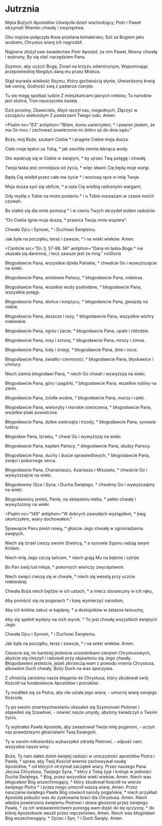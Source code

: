 
# Jutrznia

<Opening />

<Hymn>

Męka Bożych Apostołów
Uświęciła dzień wschodzący;
Piotr i Paweł otrzymali
Wieniec chwały i zwycięstwa.

Obu mężów połączyła
Krew przelana bohatersko;
Szli za Bogiem jako wodzem,
Chrystus wiarę ich nagrodził.

Najpierw złożył swe świadectwo
Piotr Apostoł, za nim Paweł,
Równy chwałą i wybrany,
By się stać narzędziem Pana.

Szymon, aby uczcić Boga,
Zmarł na krzyżu odwróconym,
Wspominając przepowiednię
Niegdyś daną mu przez Mistrza.

Stąd wyrasta wielkość Rzymu,
Który gorliwością słynie,
Utwierdzony krwią tak cenną,
Godność swą z pasterza czerpie.

Tu się mogą spotkać ludzie
Z mieszkańcami jasnych niebios;
Tu narodów jest stolica,
Tron nauczyciela świata.

Dziś prosimy, Zbawicielu,
Abyś raczył nas, niegodnych,
Złączyć w szczęściu wiekuistym
Z pasterzami Twego ludu. Amen.

</Hymn>

<Psalm
  no="63"
  antiphon="Wiem, komu uwierzyłem, * i pewien jestem, że ma On moc / zachować powierzone mi dobro aż do dnia sądu."
>

Boże, mój Boże, szukam Ciebie \*
i pragnie Ciebie moja dusza.

Ciało moje tęskni za Tobą, \*
jak zeschła ziemia łaknąca wody.

Oto wpatruję się w Ciebie w świątyni, \*
by ujrzeć Twą potęgę i chwałę.

Twoja łaska jest cenniejsza od życia, \*
więc sławić Cię będą moje wargi.

Będę Cię wielbił przez całe me życie \*
i wzniosę ręce w imię Twoje.

Moja dusza syci się obficie, \*
a usta Cię wielbią radosnymi wargami,

Gdy myślę o Tobie na moim posłaniu \*
i o Tobie rozważam w czasie moich czuwań.

Bo stałeś się dla mnie pomocą \*
i w cieniu Twych skrzydeł wołam radośnie:

"Do Ciebie lgnie moja dusza, \*
prawica Twoja mnie wspiera".

Chwała Ojcu i Synowi, \*
i Duchowi Świętemu.

Jak była na początku, teraz i zawsze, \*
i na wieki wieków. Amen.

</Psalm>

<Canticle
  src="Dn 3, 57-88. 56"
  antiphon="Dana mi łaska Boga * nie okazała się daremna, / lecz zawsze jest ze mną."
  noGloria
>

Błogosławcie Pana, wszystkie dzieła Pańskie, \*
chwalcie Go i wywyższajcie na wieki.

Błogosławcie Pana, aniołowie Pańscy, \*
błogosławcie Pana, niebiosa.

Błogosławcie Pana, wszelkie wody podniebne, \*
błogosławcie Pana, wszystkie potęgi.

Błogosławcie Pana, słońce i księżycu, \*
błogosławcie Pana, gwiazdy na niebie.

Błogosławcie Pana, deszcze i rosy, \*
błogosławcie Pana, wszystkie wichry niebieskie.

Błogosławcie Pana, ogniu i żarze, \*
błogosławcie Pana, upale i chłodzie.

Błogosławcie Pana, rosy i szrony, \*
błogosławcie Pana, mrozy i zimna.

Błogosławcie Pana, lody i śniegi, \*
błogosławcie Pana, dnie i noce.

Błogosławcie Pana, światło i ciemności, \*
błogosławcie Pana, błyskawice i chmury.

Niech ziemia błogosławi Pana, \*
niech Go chwali i wywyższa na wieki.

Błogosławcie Pana, góry i pagórki, \*
błogosławcie Pana, wszelkie rośliny na ziemi.

Błogosławcie Pana, źródła wodne, \*
błogosławcie Pana, morza i rzeki.

Błogosławcie Pana, wieloryby i morskie stworzenia, \*
błogosławcie Pana, wszelkie ptaki powietrzne.

Błogosławcie Pana, dzikie zwierzęta i trzody, \*
błogosławcie Pana, synowie ludzcy.

Błogosław Pana, Izraelu, \*
chwal Go i wywyższaj na wieki.

Błogosławcie Pana, kapłani Pańscy, \*
błogosławcie Pana, słudzy Pańscy.

Błogosławcie Pana, duchy i dusze sprawiedliwych, \*
błogosławcie Pana, święci i pokornego serca.

Błogosławcie Pana, Chananiaszu, Azariaszu i Miszaelu, \*
chwalcie Go i wywyższajcie na wieki.

Błogosławmy Ojca i Syna, i Ducha Świętego, \*
chwalmy Go i wywyższajmy na wieki.

Błogosławiony jesteś, Panie, na sklepieniu nieba, \*
pełen chwały i wywyższony na wieki.

</Canticle>

<Psalm
  no="149"
  antiphon="W dobrych zawodach wystąpiłem, * bieg ukończyłem, wiary dochowałem."
>

Śpiewajcie Panu pieśń nową, \*
głoście Jego chwałę w zgromadzeniu świętych.

Niech się Izrael cieszy swoim Stwórcą, \*
a synowie Syjonu radują swym Królem.

Niech imię Jego czczą tańcem, \*
niech grają Mu na bębnie i cytrze.

Bo Pan swój lud miłuje, \*
pokornych wieńczy zwycięstwem.

Niech święci cieszą się w chwale, \*
niech się weselą przy uczcie niebieskiej.

Chwała Boża niech będzie w ich ustach, \*
a miecz obosieczny w ich ręku,

Aby pomścić się na poganach \*
i karę wymierzyć narodom,

Aby ich królów zakuć w kajdany, \*
a dostojników w żelazne łańcuchy,

Aby się spełnił wydany na nich wyrok. \*
To jest chwałą wszystkich świętych Jego.

Chwała Ojcu i Synowi, \*
i Duchowi Świętemu.

Jak była na początku, teraz i zawsze, \*
i na wieki wieków. Amen.

</Psalm>

<Reading src="1 P 4, 13-14">
  Cieszcie się, im bardziej jesteście uczestnikami cierpień Chrystusowych,
  abyście się cieszyli i radowali przy objawieniu się Jego chwały. Błogosławieni
  jesteście, jeżeli złorzeczą wam z powodu imienia Chrystusa, albowiem Duch
  chwały, Boży Duch na was spoczywa.
</Reading>

<Responsory
  a="Apostołowie poświęcili swe życie"
  b="Dla imienia naszego Pana Jezusa Chrystusa."
  c="Cieszyli się, że stali się godni cierpieć."
/>

<Benedictus antiphon="Szymon Piotr powiedział do Jezusa: * Panie, do kogo pójdziemy? / Ty masz słowa życia wiecznego. / A myśmy uwierzyli i poznali, że Ty jesteś Synem Bożym." />

<Intercessions response="Chryste, wysłuchaj nas.">

Z ufnością zanośmy nasze błagania do Chrystusa, który zbudował swój Kościół na fundamencie Apostołów i proroków:

Ty modliłeś się za Piotra, aby nie ustała jego wiara,
- umocnij wiarę swojego Kościoła.

Ty po swoim zmartwychwstaniu ukazałeś się Szymonowi Piotrowi i objawiłeś się Szawłowi,
- oświeć nasze umysły, abyśmy świadczyli o Twoim życiu.

Ty wybrałeś Pawła Apostoła, aby zwiastował Twoje imię poganom,
- uczyń nas prawdziwymi głosicielami Twej Ewangelii.

Ty w swoim miłosierdziu wybaczyłeś zdradę Piotrowi,
- odpuść nam wszystkie nasze winy.

</Intercessions>

<Prayer>
  Boże, Ty nam dałeś dzień świętej radości w uroczystość apostołów Piotra i
  Pawła, † spraw, aby Twój Kościół wiernie zachowywał naukę Apostołów, * od
  których otrzymał zaczątek wiary. Przez naszego Pana Jezusa Chrystusa, Twojego
  Syna, † który z Tobą żyje i króluje w jedności Ducha Świętego, * Bóg, przez
  wszystkie wieki wieków. Amen.
</Prayer>

<Dismissal>
  <K>
    Niech was błogosławi Bóg wszechmogący, † który zbudował Kościół na wierze
    świętego Piotra * i przez niego umocnił waszą wiarę.
  </K>
  <W>Amen.</W>
  <K>
    Przez nauczanie świętego Pawła Bóg oświecił narody pogańskie, * niech
    przykład Apostoła pobudzi was do zyskiwania braci dla Chrystusa.
  </K>
  <W>Amen.</W>
  <K>
    Niech władza powierzona świętemu Piotrowi i słowa głoszone przez świętego
    Pawła, † za ich wstawiennictwem pomogą wam dojść do tej ojczyzny, * do
    której Apostołowie weszli przez męczeństwo.
  </K>
  <W>Amen.</W>
  <K>Niech was błogosławi Bóg wszechmogący, * Ojciec i Syn, † i Duch Święty.</K>
  <W>Amen.</W>
</Dismissal>
